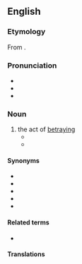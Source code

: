 ==English==

===Etymology===
From {{suffix|en|betray|al}}.

===Pronunciation===
* {{IPA|en|/bɪˈtɹeɪəl/}}
* {{audio|en|LL-Q1860 (eng)-Vealhurl-betrayal.wav|Audio (Southern England)}}
* {{rhymes|en|eɪəl|s=3}}

===Noun===
{{en-noun|~}}

# the act of [[betray]]ing
#* {{quote-book
|en
|year=2005
|last=Helms
|first=Jesse
|authorlink=Jesse Helms
|chapter=
|title=Here's Where I Stand: A Memoir
|url=https://archive.org/details/hereswhereistand0000helm/
|location=[[New York]]
|publisher={{w|Random House}}
|ISBN=0-375-50884-8
|LCCN=2005042795
|OCLC=835465798
|page=106
|pageurl=https://archive.org/details/hereswhereistand0000helm/page/106/
|text=The '''betrayal''' of our friends in Taiwan began with President Carter’s decision to terminate the mutual defense treaty with Taiwan that Congress had ratified in 1954.}}
#*{{quote-video game|en||developer={{w|BioWare}}|title={{w|Mass Effect: Andromeda}}|genre=[[science fiction|Science Fiction]]|location=Redwood City|publisher=Electronic Arts|year=2017|platform=PC|scene=Received message: A Traitor|oclc=1261299044|text=One of our own has joined with the alien. If you see him, do not hesitate to let him know what the Roekaar think of this '''betrayal'''.}}

====Synonyms====
* {{l|en|perfidiousness}}
* {{l|en|perfidy}}
* {{l|en|treacherousness}}
* {{l|en|treachery}}
* {{l|en|treason}}

====Related terms====
* {{l|en|betray}}

====Translations====
{{trans-see|treason}}